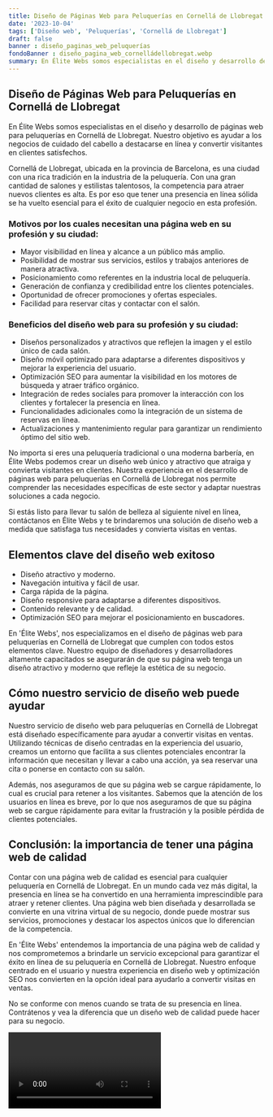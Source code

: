 ```yaml
---
title: Diseño de Páginas Web para Peluquerías en Cornellá de Llobregat
date: '2023-10-04'
tags: ['Diseño web', 'Peluquerías', 'Cornellá de Llobregat']
draft: false
banner : diseño_paginas_web_peluquerías
fondoBanner : diseño_pagina_web_cornelládellobregat.webp
summary: En Élite Webs somos especialistas en el diseño y desarrollo de páginas web para peluquerías en Cornellá de Llobregat. Nuestro objetivo es ayudar a los negocios de cuidado del cabello a destacarse en línea y convertir visitantes en clientes satisfechos. 
---
```


## Diseño de Páginas Web para Peluquerías en Cornellá de Llobregat

En Élite Webs somos especialistas en el diseño y desarrollo de páginas web para peluquerías en Cornellá de Llobregat. Nuestro objetivo es ayudar a los negocios de cuidado del cabello a destacarse en línea y convertir visitantes en clientes satisfechos. 

Cornellá de Llobregat, ubicada en la provincia de Barcelona, ​​es una ciudad con una rica tradición en la industria de la peluquería. Con una gran cantidad de salones y estilistas talentosos, la competencia para atraer nuevos clientes es alta. Es por eso que tener una presencia en línea sólida se ha vuelto esencial para el éxito de cualquier negocio en esta profesión.

### Motivos por los cuales necesitan una página web en su profesión y su ciudad:

- Mayor visibilidad en línea y alcance a un público más amplio.
- Posibilidad de mostrar sus servicios, estilos y trabajos anteriores de manera atractiva.
- Posicionamiento como referentes en la industria local de peluquería.
- Generación de confianza y credibilidad entre los clientes potenciales.
- Oportunidad de ofrecer promociones y ofertas especiales.
- Facilidad para reservar citas y contactar con el salón.

### Beneficios del diseño web para su profesión y su ciudad:

- Diseños personalizados y atractivos que reflejen la imagen y el estilo único de cada salón.
- Diseño móvil optimizado para adaptarse a diferentes dispositivos y mejorar la experiencia del usuario.
- Optimización SEO para aumentar la visibilidad en los motores de búsqueda y atraer tráfico orgánico.
- Integración de redes sociales para promover la interacción con los clientes y fortalecer la presencia en línea.
- Funcionalidades adicionales como la integración de un sistema de reservas en línea.
- Actualizaciones y mantenimiento regular para garantizar un rendimiento óptimo del sitio web.

No importa si eres una peluquería tradicional o una moderna barbería, en Élite Webs podemos crear un diseño web único y atractivo que atraiga y convierta visitantes en clientes. Nuestra experiencia en el desarrollo de páginas web para peluquerías en Cornellá de Llobregat nos permite comprender las necesidades específicas de este sector y adaptar nuestras soluciones a cada negocio.

Si estás listo para llevar tu salón de belleza al siguiente nivel en línea, contáctanos en Élite Webs y te brindaremos una solución de diseño web a medida que satisfaga tus necesidades y convierta visitas en ventas.

<GifSeo />

<Cta />

## Elementos clave del diseño web exitoso

- Diseño atractivo y moderno.
- Navegación intuitiva y fácil de usar.
- Carga rápida de la página.
- Diseño responsive para adaptarse a diferentes dispositivos.
- Contenido relevante y de calidad.
- Optimización SEO para mejorar el posicionamiento en buscadores.

En 'Élite Webs', nos especializamos en el diseño de páginas web para peluquerías en Cornellá de Llobregat que cumplen con todos estos elementos clave. Nuestro equipo de diseñadores y desarrolladores altamente capacitados se asegurarán de que su página web tenga un diseño atractivo y moderno que refleje la estética de su negocio. 

## Cómo nuestro servicio de diseño web puede ayudar

Nuestro servicio de diseño web para peluquerías en Cornellá de Llobregat está diseñado específicamente para ayudar a convertir visitas en ventas. Utilizando técnicas de diseño centradas en la experiencia del usuario, creamos un entorno que facilita a sus clientes potenciales encontrar la información que necesitan y llevar a cabo una acción, ya sea reservar una cita o ponerse en contacto con su salón.

Además, nos aseguramos de que su página web se cargue rápidamente, lo cual es crucial para retener a los visitantes. Sabemos que la atención de los usuarios en línea es breve, por lo que nos aseguramos de que su página web se cargue rápidamente para evitar la frustración y la posible pérdida de clientes potenciales.

## Conclusión: la importancia de tener una página web de calidad

Contar con una página web de calidad es esencial para cualquier peluquería en Cornellá de Llobregat. En un mundo cada vez más digital, la presencia en línea se ha convertido en una herramienta imprescindible para atraer y retener clientes. Una página web bien diseñada y desarrollada se convierte en una vitrina virtual de su negocio, donde puede mostrar sus servicios, promociones y destacar los aspectos únicos que lo diferencian de la competencia.

En 'Élite Webs' entendemos la importancia de una página web de calidad y nos comprometemos a brindarle un servicio excepcional para garantizar el éxito en línea de su peluquería en Cornellá de Llobregat. Nuestro enfoque centrado en el usuario y nuestra experiencia en diseño web y optimización SEO nos convierten en la opción ideal para ayudarlo a convertir visitas en ventas.

No se conforme con menos cuando se trata de su presencia en línea. Contrátenos y vea la diferencia que un diseño web de calidad puede hacer para su negocio.

<Video />

<CtaBot job='Peluquerías' city='Cornellá de Llobregat'/>

<Gmaps query='Cornellá de Llobregat+españa+maps' />